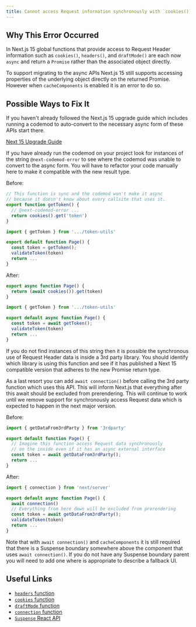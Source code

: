 ```yaml
---
title: Cannot access Request information synchronously with `cookies()`, `headers()`, or `draftMode()`
---
```


## Why This Error Occurred

In Next.js 15 global functions that provide access to Request Header information such as `cookies()`, `headers()`, and `draftMode()` are each now `async` and return a `Promise` rather than the associated object directly.

To support migrating to the async APIs Next.js 15 still supports accessing properties of the underlying object directly on the returned Promise. However when `cacheComponents` is enabled it is an error to do so.

## Possible Ways to Fix It

If you haven't already followed the Next.js 15 upgrade guide which includes running a codemod to auto-convert to the necessary async form of these APIs start there.

[Next 15 Upgrade Guide](/docs/app/guides/upgrading/version-15#async-request-apis-breaking-change)

If you have already run the codemod on your project look for instances of the string `@next-codemod-error` to see where the codemod was unable to convert to the async form. You will have to refactor your code manually here to make it compatible with the new result type.

Before:

```jsx filename=".../token-utils.js"
// This function is sync and the codemod won't make it async
// because it doesn't know about every callsite that uses it.
export function getToken() {
  // @next-codemod-error ...
  return cookies().get('token')
}
```

```jsx filename="app/page.js"
import { getToken } from '.../token-utils'

export default function Page() {
  const token = getToken();
  validateToken(token)
  return ...
}
```

After:

```jsx filename=".../token-utils.js"
export async function Page() {
  return (await cookies()).get(token)
}
```

```jsx filename="app/page.js"
import { getToken } from '.../token-utils'

export default async function Page() {
  const token = await getToken();
  validateToken(token)
  return ...
}
```

If you do not find instances of this string then it is possible the synchronous use of Request Header data is inside a 3rd party library. You should identify which library is using this function and see if it has published a Next 15 compatible version that adheres to the new Promise return type.

As a last resort you can add `await connection()` before calling the 3rd party function which uses this API. This will inform Next.js that everything after this await should be excluded from prerendering. This will continue to work until we remove support for synchronously access Request data which is expected to happen in the next major version.

Before:

```jsx filename="app/page.js"
import { getDataFrom3rdParty } from '3rdparty'

export default function Page() {
  // Imagine this function access Request data synchronously
  // on the inside even if it has an async external interface
  const token = await getDataFrom3rdParty();
  return ...
}
```

After:

```jsx filename="app/page.js"
import { connection } from 'next/server'

export default async function Page() {
  await connection()
  // Everything from here down will be excluded from prerendering
  const token = await getDataFrom3rdParty();
  validateToken(token)
  return ...
}
```

Note that with `await connection()` and `cacheComponents` it is still required that there is a Suspense boundary somewhere above the component that uses `await connection()`. If you do not have any Suspense boundary parent you will need to add one where is appropriate to describe a fallback UI.

## Useful Links

- [`headers` function](/docs/app/api-reference/functions/headers)
- [`cookies` function](/docs/app/api-reference/functions/cookies)
- [`draftMode` function](/docs/app/api-reference/functions/draft-mode)
- [`connection` function](/docs/app/api-reference/functions/connection)
- [`Suspense` React API](https://react.dev/reference/react/Suspense)
